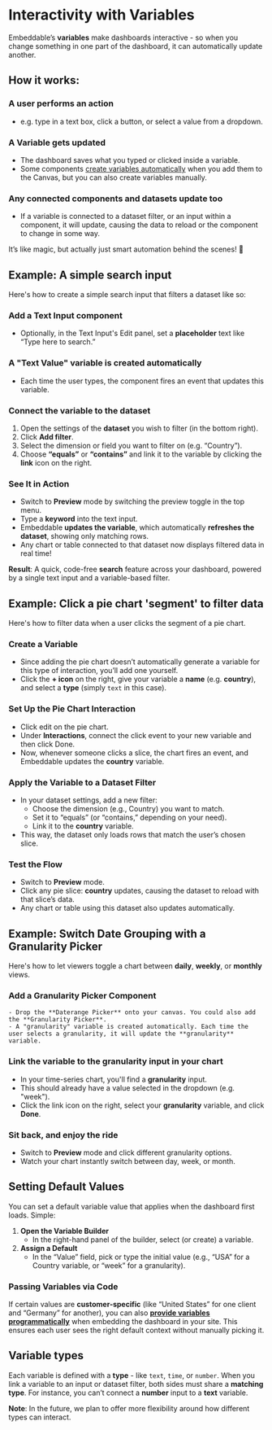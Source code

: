 
# Interactivity with Variables

Embeddable’s **variables** make dashboards interactive - so when you change something in one part of the dashboard, it can automatically update another.

## How it works:

<Steps>

### **A user performs an action**  
   - e.g. type in a text box, click a button, or select a value from a dropdown.

### **A Variable gets updated**  
   - The dashboard saves what you typed or clicked inside a variable. 
   - Some components [create variables automatically](/development/interactivity#usage-flow-1) when you add them to the Canvas, but you can also create variables manually. 

### **Any connected components and datasets update too**  
   - If a variable is connected to a dataset filter, or an input within a component, it will update, causing the data to reload or the component to change in some way. 

</Steps>

It’s like magic, but actually just smart automation behind the scenes! 🚀

## Example: A simple search input

Here's how to create a simple search input that filters a dataset like so:

<VideoComponent
    src="/video/simple-text-filter.mp4"
    width="1780"
    height="998"
/>

<Steps>

### Add a Text Input component

- Optionally, in the Text Input's Edit panel, set a **placeholder** text like “Type here to search.”

### A "Text Value" variable is created automatically

- Each time the user types, the component fires an event that updates this variable.

### Connect the variable to the dataset

1. Open the settings of the **dataset** you wish to filter (in the bottom right).
2. Click **Add filter**.  
3. Select the dimension or field you want to filter on (e.g. “Country”).  
4. Choose **“equals”** or **“contains”** and link it to the variable by clicking the **link** icon on the right.

<VideoComponent
    src="/video/how-to-add-simple-filter.mp4"
    width="1780"
    height="998"
/>

### See It in Action

- Switch to **Preview** mode by switching the preview toggle in the top menu.  
- Type a **keyword** into the text input.  
- Embeddable **updates the variable**, which automatically **refreshes the dataset**, showing only matching rows.  
- Any chart or table connected to that dataset now displays filtered data in real time!

</Steps>

**Result**: A quick, code-free **search** feature across your dashboard, powered by a single text input and a variable-based filter.

## Example: Click a pie chart 'segment' to filter data

Here's how to filter data when a user clicks the segment of a pie chart.

<VideoComponent
    src="/video/4-preview-interaction.mp4"
    width="1250"
    height="846"
/>

<Steps>

### **Create a Variable**  
   - Since adding the pie chart doesn’t automatically generate a variable for this type of interaction, you’ll add one yourself. 
   - Click the **+ icon** on the right, give your variable a **name** (e.g. **country**), and select a **type** (simply `text` in this case). 

<VideoComponent
    src="/video/1-create-variable.mp4"
    width="1250"
    height="846"
/>

### **Set Up the Pie Chart Interaction**  
   - Click edit on the pie chart.  
   - Under **Interactions**, connect the click event to your new variable and then click Done.
   - Now, whenever someone clicks a slice, the chart fires an event, and Embeddable updates the **country** variable. 

<VideoComponent
    src="/video/2-create-interaction.mp4"
    width="1250"
    height="846"
/>

### **Apply the Variable to a Dataset Filter**  
   - In your dataset settings, add a new filter:  
     - Choose the dimension (e.g., Country) you want to match.  
     - Set it to “equals” (or “contains,” depending on your need).  
     - Link it to the **country** variable.  
   - This way, the dataset only loads rows that match the user’s chosen slice.

<VideoComponent
    src="/video/3-link-dataset-filter.mp4"
    width="1250"
    height="846"
/>

### **Test the Flow**  
   - Switch to **Preview** mode.  
   - Click any pie slice: **country** updates, causing the dataset to reload with that slice’s data.  
   - Any chart or table using this dataset also updates automatically.

</Steps>

## Example: Switch Date Grouping with a Granularity Picker

Here's how to let viewers toggle a chart between **daily**, **weekly**, or **monthly** views.

<VideoComponent
    src="/video/granularity-preview.mp4"
    width="1250"
    height="788"
/>

<Steps>

### **Add a Granularity Picker Component**

    - Drop the **Daterange Picker** onto your canvas. You could also add the **Granularity Picker**.
    - A "granularity" variable is created automatically. Each time the user selects a granularity, it will update the **granularity** variable. 

<VideoComponent
    src="/video/add-granularity-picker.mp4"
    width="1250"
    height="938"
/>

### Link the variable to the granularity input in your chart

- In your time-series chart, you'll find a **granularity** input.  
- This should already have a value selected in the dropdown (e.g. "week").
- Click the link icon on the right, select your **granularity** variable, and click **Done**. 

<VideoComponent
    src="/video/hook-up-granularity.mp4"
    width="1250"
    height="938"
/>

### **Sit back, and enjoy the ride**

- Switch to **Preview** mode and click different granularity options.
- Watch your chart instantly switch between day, week, or month. 

</Steps>

## Setting Default Values

You can set a default variable value that applies when the dashboard first loads. Simple:

1. **Open the Variable Builder**  
   - In the right-hand panel of the builder, select (or create) a variable.
2. **Assign a Default**  
   - In the “Value” field, pick or type the initial value (e.g., “USA” for a Country variable, or “week” for a granularity).

### Passing Variables via Code

If certain values are **customer-specific** (like “United States” for one client and “Germany” for another), you can also [**provide variables programmatically**](/deployment/embedding#interacting-with-your-embeddable) when embedding the dashboard in your site. This ensures each user sees the right default context without manually picking it.

## Variable types

Each variable is defined with a **type** - like `text`, `time`, or `number`. When you link a variable to an input or dataset filter, both sides must share a **matching type**. For instance, you can’t connect a **number** input to a **text** variable.

**Note**: In the future, we plan to offer more flexibility around how different types can interact.


